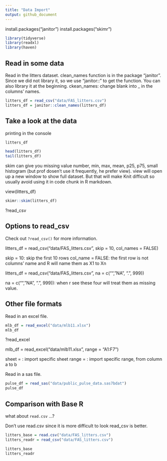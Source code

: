 ```yaml
---
title: "Data Import"
output: github_document
---
```


install.packages("janitor")
install.packages("skimr")

```r
library(tidyverse)
library(readxl)
library(haven)
```

## Read in some data

Read in the litters dataset.
clean_names function is in the package "janitor". Since we did not library it, so we use "janitor::" to get the function. You can also library it at the beginning.
ckean_names: change blank into _ in the columns' names.

```r
litters_df = read_csv("data/FAS_litters.csv")
litters_df = janitor::clean_names(litters_df)
```

## Take a look at the data

printing in the console

```r
litters_df
```

```r
head(litters_df)
tail(litters_df)
```

skim can give you missing value number, min, max, mean, p25, p75, small histogram (but prof dosen't use it frequently, he prefer view).
view will open up a new window to show full dataset. But that will make Knit difficult so usually avoid using it in code chunk in R markdown.

view(litters_df)

```r
skimr::skim(litters_df)
```

?read_csv

## Options to read_csv

Check out `?read_csv()` for more information.

litters_df = read_csv("data/FAS_litters.csv", skip = 10, col_names = FALSE)

skip = 10: skip the first 10 rows
col_name = FALSE: the first row is not columns' name and R will name them as X1 to Xn

litters_df = read_csv("data/FAS_litters.csv", na = c("", "NA", ".", 999))

na = c("", "NA", ".", 999)): when r see these four will treat them as missing value.

## Other file formats

Read in an excel file.

```r
mlb_df = read_excel("data/mlb11.xlsx")
mlb_df
```
?read_excel


mlb_df = read_excel("data/mlb11.xlsx", range = "A1:F7")

sheet = : import specific sheet
range = : import specific range, from column a to b

Read in a sas file.
```r
pulse_df = read_sas("data/public_pulse_data.sas7bdat")
pulse_df
```

## Comparison with Base R

what about `read.csv` ...?

Don't use read.csv since it is more difficult to look
read_csv is better.
```r
litters_base = read.csv("data/FAS_litters.csv")
litters_readr = read_csv("data/FAS_litters.csv")

litters_base
litters_readr
```

